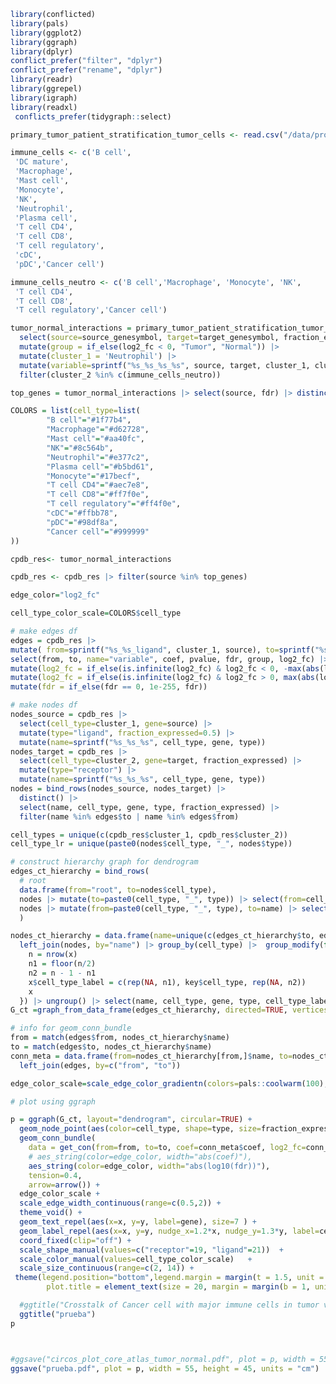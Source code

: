 ```r
library(conflicted)
library(pals)
library(ggplot2)
library(ggraph)
library(dplyr)
conflict_prefer("filter", "dplyr")
conflict_prefer("rename", "dplyr")
library(readr)
library(ggrepel)
library(igraph)
library(readxl)
 conflicts_prefer(tidygraph::select)
```




```r
primary_tumor_patient_stratification_tumor_cells <- read.csv("/data/projects/2022/CRCA/results/v0.1/crc-atlas-dataset/latest/ds_analyses/liana_cell2cell/neutrophil_subclusters/tumor_blood/neutrophil.csv", row.names=1)
```

```r
immune_cells <- c('B cell',
 'DC mature',
 'Macrophage',
 'Mast cell',
 'Monocyte',
 'NK',
 'Neutrophil',
 'Plasma cell',
 'T cell CD4',
 'T cell CD8',
 'T cell regulatory',
 'cDC',
 'pDC','Cancer cell')
```




```r
immune_cells_neutro <- c('B cell','Macrophage', 'Monocyte', 'NK',
 'T cell CD4',
 'T cell CD8',
 'T cell regulatory','Cancer cell')
```


```r
tumor_normal_interactions = primary_tumor_patient_stratification_tumor_cells|>
  select(source=source_genesymbol, target=target_genesymbol, fraction_expressed, fdr=fdr, log2_fc=log2FoldChange, cluster_2=cell_type, pvalue) |>
  mutate(group = if_else(log2_fc < 0, "Tumor", "Normal")) |>
  mutate(cluster_1 = 'Neutrophil') |>
  mutate(variable=sprintf("%s_%s_%s_%s", source, target, cluster_1, cluster_2), coef=log2_fc) |>
  filter(cluster_2 %in% c(immune_cells_neutro))
```



```r
top_genes = tumor_normal_interactions |> select(source, fdr) |> distinct() |> arrange(fdr) |> pull(source) |> head(10)
```





```r
COLORS = list(cell_type=list(
        "B cell"="#1f77b4",
        "Macrophage"="#d62728",
        "Mast cell"="#aa40fc",
        "NK"="#8c564b",
        "Neutrophil"="#e377c2",
        "Plasma cell"="#b5bd61",
        "Monocyte"="#17becf",
        "T cell CD4"="#aec7e8",
        "T cell CD8"="#ff7f0e",
        "T cell regulatory"="#ff4f0e",
        "cDC"="#ffbb78",
        "pDC"="#98df8a",
        "Cancer cell"="#999999"
))
```







```r
cpdb_res<- tumor_normal_interactions
```

```r
cpdb_res <- cpdb_res |> filter(source %in% top_genes)
```

```r
edge_color="log2_fc"
```

```r
cell_type_color_scale=COLORS$cell_type
```



```r
# make edges df
edges = cpdb_res |>
mutate( from=sprintf("%s_%s_ligand", cluster_1, source), to=sprintf("%s_%s_receptor", cluster_2, target)) |>
select(from, to, name="variable", coef, pvalue, fdr, group, log2_fc) |>
mutate(log2_fc = if_else(is.infinite(log2_fc) & log2_fc < 0, -max(abs(log2_fc[is.finite(log2_fc)])), log2_fc)) |>
mutate(log2_fc = if_else(is.infinite(log2_fc) & log2_fc > 0, max(abs(log2_fc[is.finite(log2_fc)])), log2_fc)) |>
mutate(fdr = if_else(fdr == 0, 1e-255, fdr))
```


```r
# make nodes df
nodes_source = cpdb_res |>
  select(cell_type=cluster_1, gene=source) |>
  mutate(type="ligand", fraction_expressed=0.5) |>
  mutate(name=sprintf("%s_%s_%s", cell_type, gene, type))
nodes_target = cpdb_res |>
  select(cell_type=cluster_2, gene=target, fraction_expressed) |>
  mutate(type="receptor") |>
  mutate(name=sprintf("%s_%s_%s", cell_type, gene, type))
nodes = bind_rows(nodes_source, nodes_target) |>
  distinct() |>
  select(name, cell_type, gene, type, fraction_expressed) |>
  filter(name %in% edges$to | name %in% edges$from)

```

```r

cell_types = unique(c(cpdb_res$cluster_1, cpdb_res$cluster_2))
cell_type_lr = unique(paste0(nodes$cell_type, "_", nodes$type))

```

```r
# construct hierarchy graph for dendrogram
edges_ct_hierarchy = bind_rows(
  # root
  data.frame(from="root", to=nodes$cell_type),
  nodes |> mutate(to=paste0(cell_type, "_", type)) |> select(from=cell_type, to) |> distinct(),
  nodes |> mutate(from=paste0(cell_type, "_", type), to=name) |> select(from, to)
  )
```

```r

nodes_ct_hierarchy = data.frame(name=unique(c(edges_ct_hierarchy$to, edges_ct_hierarchy$from))) |>
  left_join(nodes, by="name") |> group_by(cell_type) |>  group_modify(function(x, key) {
    n = nrow(x)
    n1 = floor(n/2)
    n2 = n - 1 - n1
    x$cell_type_label = c(rep(NA, n1), key$cell_type, rep(NA, n2))
    x
  }) |> ungroup() |> select(name, cell_type, gene, type, cell_type_label, fraction_expressed)
G_ct =graph_from_data_frame(edges_ct_hierarchy, directed=TRUE, vertices=nodes_ct_hierarchy)
```

```r
# info for geom_conn_bundle
from = match(edges$from, nodes_ct_hierarchy$name)
to = match(edges$to, nodes_ct_hierarchy$name)
conn_meta = data.frame(from=nodes_ct_hierarchy[from,]$name, to=nodes_ct_hierarchy[to,]$name) |>
  left_join(edges, by=c("from", "to"))
```
```r
edge_color_scale=scale_edge_color_gradientn(colors=pals::coolwarm(100), limits=c(-1.5,1.5) * max(abs(conn_meta[[edge_color]])))
```



```r
# plot using ggraph

p = ggraph(G_ct, layout="dendrogram", circular=TRUE) +
  geom_node_point(aes(color=cell_type, shape=type, size=fraction_expressed), stroke=2, fill="white") +
  geom_conn_bundle(
    data = get_con(from=from, to=to, coef=conn_meta$coef, log2_fc=conn_meta$log2_fc, pvalue=conn_meta$pvalue, group=conn_meta$group, fdr=conn_meta$fdr),
    # aes_string(color=edge_color, width="abs(coef)"),
    aes_string(color=edge_color, width="abs(log10(fdr))"),
    tension=0.4,
    arrow=arrow()) +
  edge_color_scale +
  scale_edge_width_continuous(range=c(0.5,2)) +
  theme_void() +
  geom_text_repel(aes(x=x, y=y, label=gene), size=7 ) +
  geom_label_repel(aes(x=x, y=y, nudge_x=1.2*x, nudge_y=1.3*y, label=cell_type_label), xlim=c(-2, 2), size=10, force=3, alpha=.8) +
  coord_fixed(clip="off") +
  scale_shape_manual(values=c("receptor"=19, "ligand"=21))  +
  scale_color_manual(values=cell_type_color_scale)   +
  scale_size_continuous(range=c(2, 14)) +
 theme(legend.position="bottom",legend.margin = margin(t = 1.5, unit = "cm"),legend.key.size = unit(0.8, "cm"), plot.margin = margin(2, 3, 3, 3, "cm"),
        plot.title = element_text(size = 20, margin = margin(b = 1, unit = "cm"), hjust = 0.5)) +  # Center align the title

  #ggtitle("Crosstalk of Cancer cell with major immune cells in tumor vs normal. Top 10 DEG in Cancer cell")
  ggtitle("prueba")
p



#ggsave("circos_plot_core_atlas_tumor_normal.pdf", plot = p, width = 55, height = 45, units = "cm")
ggsave("prueba.pdf", plot = p, width = 55, height = 45, units = "cm")
```
